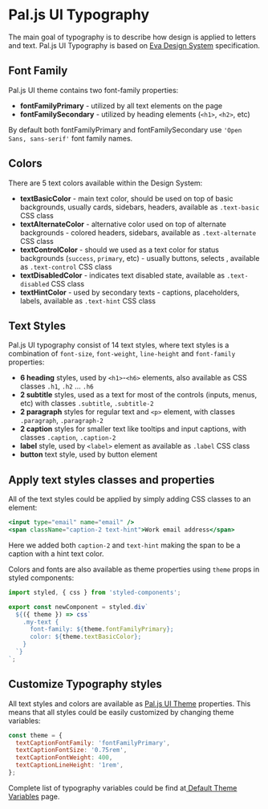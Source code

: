 
<SEO title="Typography" />

<MdxCard>

# Pal.js UI Typography

The main goal of typography is to describe how design is applied to letters and text. Pal.js UI Typography is based on [Eva Design System](https://eva.design/) specification.

## Font Family

Pal.js UI theme contains two font-family properties:

- **fontFamilyPrimary** - utilized by all text elements on the page
- **fontFamilySecondary** - utilized by heading elements (`<h1>`, `<h2>`, etc)

By default both fontFamilyPrimary and fontFamilySecondary use `'Open Sans, sans-serif'` font family names.

## Colors

There are 5 text colors available within the Design System:

- **textBasicColor** - main text color, should be used on top of basic backgrounds, usually cards, sidebars, headers, available as `.text-basic` CSS class
- **textAlternateColor** - alternative color used on top of alternate backgrounds - colored headers, sidebars, available as `.text-alternate` CSS class
- **textControlColor** - should we used as a text color for status backgrounds (`success`, `primary`, etc) - usually buttons, selects , available as `.text-control` CSS class
- **textDisabledColor** - indicates text disabled state, available as `.text-disabled` CSS class
- **textHintColor** - used by secondary texts - captions, placeholders, labels, available as `.text-hint` CSS class

## Text Styles

Pal.js UI typography consist of 14 text styles, where text styles is a combination of `font-size`, `font-weight`, `line-height` and `font-family` properties:

- **6 heading** styles, used by `<h1>`-`<h6>` elements, also available as CSS classes `.h1`, `.h2` ... `.h6`
- **2 subtitle** styles, used as a text for most of the controls (inputs, menus, etc) with classes `.subtitle`, `.subtitle-2`
- **2 paragraph** styles for regular text and `<p>` element, with classes `.paragraph`, `.paragraph-2`
- **2 caption** styles for smaller text like tooltips and input captions, with classes `.caption`, `.caption-2`
- **label** style, used by `<label>` element as available as `.label` CSS class
- **button** text style, used by button element

## Apply text styles classes and properties

All of the text styles could be applied by simply adding CSS classes to an element:

```jsx
<input type="email" name="email" />
<span className="caption-2 text-hint">Work email address</span>
```

Here we added both `caption-2` and `text-hint` making the span to be a caption with a hint text color.

Colors and fonts are also available as theme properties using `theme` props in styled components:

```js
import styled, { css } from 'styled-components';

export const newComponent = styled.div`
  ${({ theme }) => css`
    .my-text {
      font-family: ${theme.fontFamilyPrimary};
      color: ${theme.textBasicColor};
    }
  `}
`;
```

## Customize Typography styles

All text styles and colors are available as [Pal.js UI Theme](/themes/theme-system) properties. This means that all styles could be easily customized by changing theme variables:

```js
const theme = {
  textCaptionFontFamily: 'fontFamilyPrimary',
  textCaptionFontSize: '0.75rem',
  textCaptionFontWeight: 400,
  textCaptionLineHeight: '1rem',
};
```

Complete list of typography variables could be find at[ Default Theme Variables](/themes/default) page.

</MdxCard>
